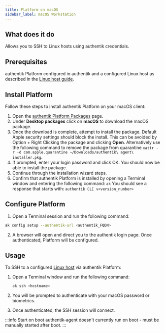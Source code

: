 ```yaml
---
title: Platform on macOS
sidebar_label: macOS Workstation
---
```


## What does it do

Allows you to SSH to Linux hosts using authentik credentials.

## Prerequisites

authentik Platform configured in authentik and a configured Linux host as described in the [Linux host guide](./linux-host.md).

## Install Platform

Follow these steps to install authentik Platform on your macOS client:

1. Open the [authentik Platform Packages](https://pkg.goauthentik.io) page.
2. Under **Desktop packages** click on **macOS** to download the macOS package.
3. Once the download is complete, attempt to install the package. Default Apple security settings should block the install.
   This can be avoided by Option + Right Clicking the package and clicking **Open**. Alternatively use the following command to remove the package from quarantine `xattr -r -d com.apple.quarantine ~/Downloads/authentik\ agent\ installer.pkg`.
4. If prompted, enter your login password and click OK. You should now be able to install the package.
5. Continue through the installation wizard steps.
6. Confirm that authentik Platform is installed by opening a Terminal window and entering the following command: `ak`
   You should see a response that starts with: `authentik CLI v<version_number>`

## Configure Platform

1. Open a Terminal session and run the following command:

```sh
ak config setup --authentik-url <authentik_FQDN>
```

2. A browser will open and direct you to the authentik login page. Once authenticated, Platform will be configured.

## Usage

To SSH to a configured [Linux host](./linux-host.mdx) via authentik Platform:

1. Open a Terminal window and run the following command:

    ```sh
    ak ssh <hostname>
    ```

2. You will be prompted to authenticate with your macOS password or biometrics.
3. Once authenticated, the SSH session will connect.

:::info Start on boot
authentik-agent doesn't currently run on boot - must be manually started after boot.
:::
